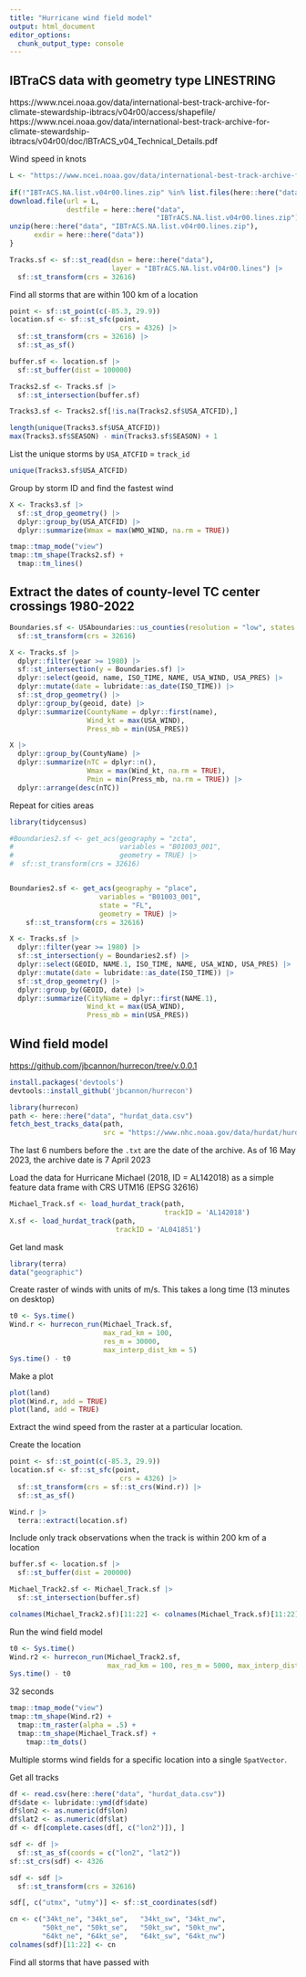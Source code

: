 ```yaml
---
title: "Hurricane wind field model"
output: html_document
editor_options: 
  chunk_output_type: console
---
```



## IBTraCS data with geometry type LINESTRING

https://www.ncei.noaa.gov/data/international-best-track-archive-for-climate-stewardship-ibtracs/v04r00/access/shapefile/
https://www.ncei.noaa.gov/data/international-best-track-archive-for-climate-stewardship-ibtracs/v04r00/doc/IBTrACS_v04_Technical_Details.pdf

Wind speed in knots
```r
L <- "https://www.ncei.noaa.gov/data/international-best-track-archive-for-climate-stewardship-ibtracs/v04r00/access/shapefile/IBTrACS.NA.list.v04r00.lines.zip"
  
if(!"IBTrACS.NA.list.v04r00.lines.zip" %in% list.files(here::here("data"))) {
download.file(url = L,
              destfile = here::here("data",
                                    "IBTrACS.NA.list.v04r00.lines.zip"))
unzip(here::here("data", "IBTrACS.NA.list.v04r00.lines.zip"),
      exdir = here::here("data"))
}

Tracks.sf <- sf::st_read(dsn = here::here("data"), 
                         layer = "IBTrACS.NA.list.v04r00.lines") |>
  sf::st_transform(crs = 32616)
```

Find all storms that are within 100 km of a location
```r
point <- sf::st_point(c(-85.3, 29.9))
location.sf <- sf::st_sfc(point, 
                           crs = 4326) |>
  sf::st_transform(crs = 32616) |>
  sf::st_as_sf()

buffer.sf <- location.sf |>
  sf::st_buffer(dist = 100000)

Tracks2.sf <- Tracks.sf |>
  sf::st_intersection(buffer.sf)

Tracks3.sf <- Tracks2.sf[!is.na(Tracks2.sf$USA_ATCFID),]

length(unique(Tracks3.sf$USA_ATCFID))
max(Tracks3.sf$SEASON) - min(Tracks3.sf$SEASON) + 1
```

List the unique storms by `USA_ATCFID` = `track_id`
```r
unique(Tracks3.sf$USA_ATCFID)
```

Group by storm ID and find the fastest wind
```r
X <- Tracks3.sf |>
  sf::st_drop_geometry() |>
  dplyr::group_by(USA_ATCFID) |>
  dplyr::summarize(Wmax = max(WMO_WIND, na.rm = TRUE))
```

```r
tmap::tmap_mode("view")
tmap::tm_shape(Tracks2.sf) +
  tmap::tm_lines()
```

## Extract the dates of county-level TC center crossings 1980-2022

```r
Boundaries.sf <- USAboundaries::us_counties(resolution = "low", states = "FL") |> 
  sf::st_transform(crs = 32616)

X <- Tracks.sf |>
  dplyr::filter(year >= 1980) |>
  sf::st_intersection(y = Boundaries.sf) |>
  dplyr::select(geoid, name, ISO_TIME, NAME, USA_WIND, USA_PRES) |>
  dplyr::mutate(date = lubridate::as_date(ISO_TIME)) |>
  sf::st_drop_geometry() |>
  dplyr::group_by(geoid, date) |>
  dplyr::summarize(CountyName = dplyr::first(name),
                   Wind_kt = max(USA_WIND),
                   Press_mb = min(USA_PRES))

X |>
  dplyr::group_by(CountyName) |>
  dplyr::summarize(nTC = dplyr::n(),
                   Wmax = max(Wind_kt, na.rm = TRUE),
                   Pmin = min(Press_mb, na.rm = TRUE)) |>
  dplyr::arrange(desc(nTC))
```

Repeat for cities areas

```r
library(tidycensus)

#Boundaries2.sf <- get_acs(geography = "zcta",
#                          variables = "B01003_001",
#                          geometry = TRUE) |>
#  sf::st_transform(crs = 32616)


Boundaries2.sf <- get_acs(geography = "place",
                      variables = "B01003_001",
                      state = "FL",
                      geometry = TRUE) |>
    sf::st_transform(crs = 32616)

X <- Tracks.sf |>
  dplyr::filter(year >= 1980) |>
  sf::st_intersection(y = Boundaries2.sf) |>
  dplyr::select(GEOID, NAME.1, ISO_TIME, NAME, USA_WIND, USA_PRES) |>
  dplyr::mutate(date = lubridate::as_date(ISO_TIME)) |>
  sf::st_drop_geometry() |>
  dplyr::group_by(GEOID, date) |>
  dplyr::summarize(CityName = dplyr::first(NAME.1),
                   Wind_kt = max(USA_WIND),
                   Press_mb = min(USA_PRES))
```




## Wind field model

<https://github.com/jbcannon/hurrecon/tree/v.0.0.1>

```r
install.packages('devtools')
devtools::install_github('jbcannon/hurrecon')

library(hurrecon)
path <- here::here("data", "hurdat_data.csv")
fetch_best_tracks_data(path,
                       src = "https://www.nhc.noaa.gov/data/hurdat/hurdat2-1851-2022-040723.txt")
```

The last 6 numbers before the `.txt` are the date of the archive. As of 16 May 2023, the archive date is 7 April 2023

Load the data for Hurricane Michael (2018, ID = AL142018) as a simple feature data frame with CRS UTM16 (EPSG 32616)
```r
Michael_Track.sf <- load_hurdat_track(path, 
                                      trackID = 'AL142018')
X.sf <- load_hurdat_track(path,
                          trackID = 'AL041851')
```

Get land mask
```r
library(terra)
data("geographic")
```

Create raster of winds with units of m/s. This takes a long time (13 minutes on desktop)
```r
t0 <- Sys.time()
Wind.r <- hurrecon_run(Michael_Track.sf, 
                       max_rad_km = 100, 
                       res_m = 30000, 
                       max_interp_dist_km = 5)
Sys.time() - t0
```

Make a plot
```r
plot(land)
plot(Wind.r, add = TRUE)
plot(land, add = TRUE)
```

Extract the wind speed from the raster at a particular location.

Create the location
```r
point <- sf::st_point(c(-85.3, 29.9))
location.sf <- sf::st_sfc(point, 
                           crs = 4326) |>
  sf::st_transform(crs = sf::st_crs(Wind.r)) |>
  sf::st_as_sf()

Wind.r |>
  terra::extract(location.sf)
```


Include only track observations when the track is within 200 km of a location
```r
buffer.sf <- location.sf |>
  sf::st_buffer(dist = 200000)

Michael_Track2.sf <- Michael_Track.sf |>
  sf::st_intersection(buffer.sf) 

colnames(Michael_Track2.sf)[11:22] <- colnames(Michael_Track.sf)[11:22]
```

Run the wind field model
```r
t0 <- Sys.time()
Wind.r2 <- hurrecon_run(Michael_Track2.sf, 
                        max_rad_km = 100, res_m = 5000, max_interp_dist_km = 5)
Sys.time() - t0
```

32 seconds

```r
tmap::tmap_mode("view")
tmap::tm_shape(Wind.r2) +
  tmap::tm_raster(alpha = .5) +
  tmap::tm_shape(Michael_Track.sf) +
    tmap::tm_dots()
```

Multiple storms wind fields for a specific location into a single `SpatVector`.

Get all tracks
```r
df <- read.csv(here::here("data", "hurdat_data.csv"))
df$date <- lubridate::ymd(df$date)
df$lon2 <- as.numeric(df$lon)
df$lat2 <- as.numeric(df$lat)
df <- df[complete.cases(df[, c("lon2")]), ]

sdf <- df |>
  sf::st_as_sf(coords = c("lon2", "lat2"))
sf::st_crs(sdf) <- 4326

sdf <- sdf |>
  sf::st_transform(crs = 32616)

sdf[, c("utmx", "utmy")] <- sf::st_coordinates(sdf)

cn <- c("34kt_ne", "34kt_se",	"34kt_sw", "34kt_nw",	
        "50kt_ne", "50kt_se",	"50kt_sw", "50kt_nw",
        "64kt_ne", "64kt_se",	"64kt_sw", "64kt_nw")
colnames(sdf)[11:22] <- cn
```

Find all storms that have passed with 